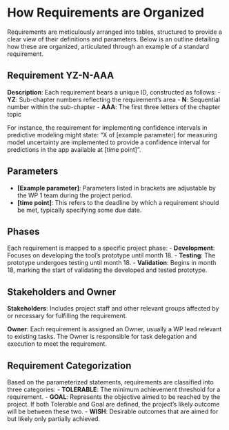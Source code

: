 # How Requirements are Organized

Requirements are meticulously arranged into tables, structured to provide a clear view of their definitions and parameters. Below is an outline detailing how these are organized, articulated through an example of a standard requirement.

## Requirement YZ-N-AAA 

**Description**: Each requirement bears a unique ID, constructed as follows:
- **YZ**: Sub-chapter numbers reflecting the requirement's area
- **N**: Sequential number within the sub-chapter
- **AAA**: The first three letters of the chapter topic

For instance, the requirement for implementing confidence intervals in predictive modeling might state: "X of [example parameter] for measuring model uncertainty are implemented to provide a confidence interval for predictions in the app available at [time point]".

## Parameters

- **[Example parameter]**: Parameters listed in brackets are adjustable by the WP 1 team during the project period.
- **[time point]**: This refers to the deadline by which a requirement should be met, typically specifying some due date.

## Phases

Each requirement is mapped to a specific project phase:
- **Development**: Focuses on developing the tool's prototype until month 18.
- **Testing**: The prototype undergoes testing until month 18.
- **Validation**: Begins in month 18, marking the start of validating the developed and tested prototype.

## Stakeholders and Owner

**Stakeholders**: Includes project staff and other relevant groups affected by or necessary for fulfilling the requirement.

**Owner**: Each requirement is assigned an Owner, usually a WP lead relevant to existing tasks. The Owner is responsible for task delegation and execution to meet the requirement.

## Requirement Categorization

Based on the parameterized statements, requirements are classified into three categories:
- **TOLERABLE**: The minimum achievement threshold for a requirement.
- **GOAL**: Represents the objective aimed to be reached by the project. If both Tolerable and Goal are defined, the project's likely outcome will be between these two.
- **WISH**: Desirable outcomes that are aimed for but likely only partially achieved.
